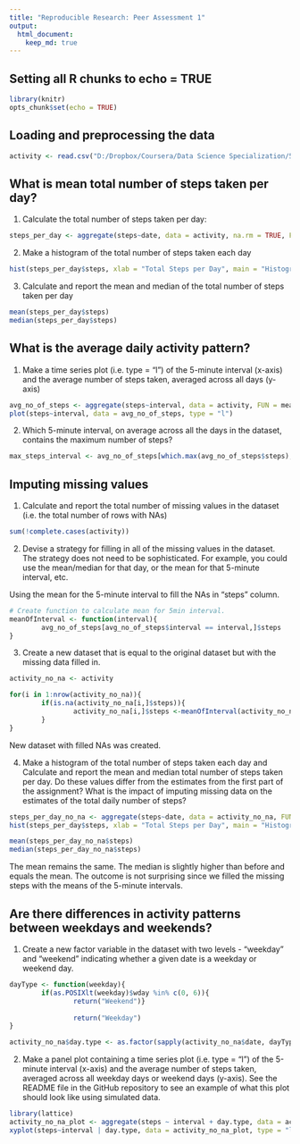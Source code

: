 ```yaml
---
title: "Reproducible Research: Peer Assessment 1"
output: 
  html_document:
    keep_md: true
---
```


## Setting all R chunks to echo = TRUE
```r
library(knitr)
opts_chunk$set(echo = TRUE)
```



## Loading and preprocessing the data

```r
activity <- read.csv("D:/Dropbox/Coursera/Data Science Specialization/5. Reproducible Research/Project1/git/RepData_PeerAssessment1/activity.csv", header = TRUE)
```



## What is mean total number of steps taken per day?
1. Calculate the total number of steps taken per day:
```r
steps_per_day <- aggregate(steps~date, data = activity, na.rm = TRUE, FUN = sum)

```


2. Make a histogram of the total number of steps taken each day
```r
hist(steps_per_day$steps, xlab = "Total Steps per Day", main = "Histogram of Steps per Day")

```


3. Calculate and report the mean and median of the total number of steps taken per day
```r
mean(steps_per_day$steps)
median(steps_per_day$steps)

```



## What is the average daily activity pattern?
1. Make a time series plot (i.e. type = "l") of the 5-minute interval (x-axis) and the average number of steps taken, averaged across all days (y-axis)

```r
avg_no_of_steps <- aggregate(steps~interval, data = activity, FUN = mean, na.rm = TRUE)
plot(steps~interval, data = avg_no_of_steps, type = "l")

```


2. Which 5-minute interval, on average across all the days in the dataset, contains the maximum number of steps?
```r
max_steps_interval <- avg_no_of_steps[which.max(avg_no_of_steps$steps),]$interval

```



## Imputing missing values
1. Calculate and report the total number of missing values in the dataset (i.e. the total number of rows with NAs)
```r
sum(!complete.cases(activity))

```


2. Devise a strategy for filling in all of the missing values in the dataset. The strategy does not need to be sophisticated. For example, you could use the mean/median for that day, or the mean for that 5-minute interval, etc.

Using the mean for the 5-minute interval to fill the NAs in "steps" column.

```r
# Create function to calculate mean for 5min interval.
meanOfInterval <- function(interval){
        avg_no_of_steps[avg_no_of_steps$interval == interval,]$steps
}

```


3. Create a new dataset that is equal to the original dataset but with the missing data filled in.

```r
activity_no_na <- activity

for(i in 1:nrow(activity_no_na)){
        if(is.na(activity_no_na[i,]$steps)){
                activity_no_na[i,]$steps <-meanOfInterval(activity_no_na[i,]$interval)
        }
}

```
New dataset with filled NAs was created.


4. Make a histogram of the total number of steps taken each day and Calculate and report the mean and median total number of steps taken per day. Do these values differ from the estimates from the first part of the assignment? What is the impact of imputing missing data on the estimates of the total daily number of steps?

```r
steps_per_day_no_na <- aggregate(steps~date, data = activity_no_na, FUN = sum)
hist(steps_per_day$steps, xlab = "Total Steps per Day", main = "Histogram of Steps per Day with Imputed NAs")

mean(steps_per_day_no_na$steps)
median(steps_per_day_no_na$steps)

```

The mean remains the same. 
The median is slightly higher than before and equals the mean.
The outcome is not surprising since we filled the missing steps with the means of the 5-minute intervals. 



## Are there differences in activity patterns between weekdays and weekends?
1. Create a new factor variable in the dataset with two levels - "weekday" and "weekend" indicating whether a given date is a weekday or weekend day.


```r
dayType <- function(weekday){
        if(as.POSIXlt(weekday)$wday %in% c(0, 6)){
                return("Weekend")}
           
                return("Weekday")
}

activity_no_na$day.type <- as.factor(sapply(activity_no_na$date, dayType))

```


2. Make a panel plot containing a time series plot (i.e. type = "l") of the 5-minute interval (x-axis) and the average number of steps taken, averaged across all weekday days or weekend days (y-axis). See the README file in the GitHub repository to see an example of what this plot should look like using simulated data.

```r
library(lattice)
activity_no_na_plot <- aggregate(steps ~ interval + day.type, data = activity_no_na, FUN = mean)
xyplot(steps~interval | day.type, data = activity_no_na_plot, type = "l", aspect = 1/2, ylab = "Number of Steps", xlab = "Interval")

```



